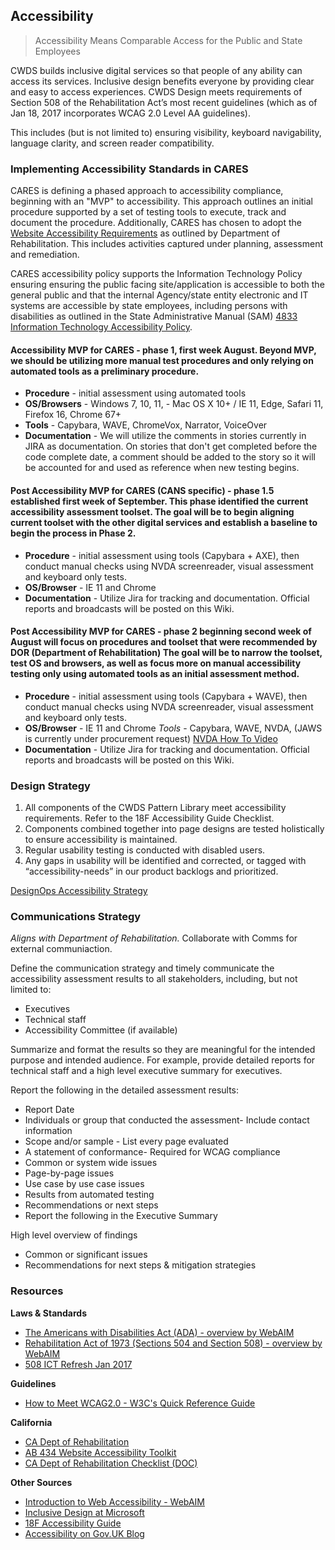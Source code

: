 ## Accessibility

> Accessibility Means Comparable Access for the Public and State Employees

CWDS builds inclusive digital services so that people of any ability can access its services. Inclusive design benefits everyone by providing clear and easy to access experiences. CWDS Design meets requirements of Section 508 of the Rehabilitation Act’s most recent guidelines (which as of Jan 18, 2017 incorporates WCAG 2.0 Level AA guidelines).

This includes (but is not limited to) ensuring visibility, keyboard navigability, language clarity, and screen reader compatibility.

### Implementing Accessibility Standards in CARES

CARES is defining a phased approach to accessibility compliance, beginning with an "MVP" to accessibility.  This approach outlines an initial procedure supported by a set of testing tools to execute, track and document the procedure. Additionally, CARES has chosen to adopt the [Website Accessibility Requirements](http://dor.ca.gov/State-AB434/Website-Accessibility-Requirements/index.html) as outlined by Department of Rehabilitation.  This includes activities captured under planning, assessment and remediation.

CARES accessibility policy supports the Information Technology Policy ensuring  ensuring the public facing site/application is accessible to both the general public and that the internal Agency/state entity electronic and IT systems are accessible by state employees, including persons with disabilities as outlined in the State Administrative Manual (SAM) [4833 Information Technology Accessibility Policy](https://www.documents.dgs.ca.gov/sam/SamPrint/new/sam_master/sam_master_File/chap4800/4833.pdf).

#### Accessibility MVP for CARES - phase 1, first week August. Beyond MVP, we should be utilizing more manual test procedures and only relying on automated tools as a preliminary procedure.

* **Procedure** - initial assessment using automated tools
* **OS/Browsers** - Windows 7, 10, 11,  - Mac OS X 10+ / IE 11, Edge, Safari 11, Firefox 16, Chrome 67+
* **Tools** - Capybara, WAVE, ChromeVox, Narrator, VoiceOver
* **Documentation** - We will utilize the comments in stories currently in JIRA as documentation. On stories that don't get completed before the code complete date, a comment should be added to the story so it will be accounted for and used as reference when new testing begins.

#### Post Accessibility MVP for CARES (CANS specific) - phase 1.5 established first week of September.  This phase identified the current accessibility assessment toolset. The goal will be to begin aligning current toolset with the other digital services and establish a baseline to begin the process in Phase 2.

* **Procedure** - initial assessment using tools (Capybara + AXE), then conduct manual checks using NVDA screenreader, visual assessment and keyboard only tests.
* **OS/Browser** - IE 11 and Chrome
* **Documentation** - Utilize Jira for tracking and documentation.  Official reports and broadcasts will be posted on this Wiki.

#### Post Accessibility MVP for CARES - phase 2 beginning second week of August will focus on procedures and toolset that were recommended by DOR (Department of Rehabilitation)  The goal will be to narrow the toolset, test OS and browsers, as well as focus more on manual accessibility testing only using automated tools as an initial assessment method.

* **Procedure** - initial assessment using tools (Capybara + WAVE), then conduct manual checks using NVDA screenreader, visual assessment and keyboard only tests.
* **OS/Browser** - IE 11 and Chrome
*Tools* - Capybara, WAVE, NVDA, (JAWS is currently under procurement request) [NVDA How To Video](https://www.deque.com/blog/accessibility-testing-nvda-screenreader/)
* **Documentation** - Utilize Jira for tracking and documentation.  Official reports and broadcasts will be posted on this Wiki.

### Design Strategy

1. All components of the CWDS Pattern Library meet accessibility requirements. Refer to the 18F Accessibility Guide Checklist.
2. Components combined together into page designs are tested holistically to ensure accessibility is maintained.
3. Regular usability testing is conducted with disabled users.
4. Any gaps in usability will be identified and corrected, or tagged with “accessibility-needs” in our product backlogs and prioritized.

[DesignOps Accessibility Strategy](https://drive.google.com/file/d/1iIbdk5Alc6LuxQRIEOJwc8Jv0CkyfPwJ/view?usp=sharing)

### Communications Strategy

_Aligns with Department of Rehabilitation._ Collaborate with Comms for external communiaction.

Define the communication strategy and timely communicate the accessibility assessment results to all stakeholders, including, but not limited to:

* Executives
* Technical staff
* Accessibility Committee (if available)

Summarize and format the results so they are meaningful for the intended purpose and intended audience. For example, provide detailed reports for technical staff and a high level executive summary for executives.

Report the following in the detailed assessment results:

* Report Date
* Individuals or group that conducted the assessment- Include contact information
* Scope and/or sample - List every page evaluated
* A statement of conformance- Required for WCAG compliance
* Common or system wide issues
* Page-by-page issues
* Use case by use case issues
* Results from automated testing
* Recommendations or next steps
* Report the following in the Executive Summary

High level overview of findings

* Common or significant issues
* Recommendations for next steps & mitigation strategies

### Resources

**Laws & Standards**

* [The Americans with Disabilities Act (ADA) - overview by WebAIM](https://webaim.org/articles/laws/usa/ada)
* [Rehabilitation Act of 1973 (Sections 504 and Section 508) - overview by WebAIM](https://webaim.org/articles/laws/usa/rehab)
* [508 ICT Refresh Jan 2017](https://www.access-board.gov/guidelines-and-standards/communications-and-it/about-the-ict-refresh)

**Guidelines**

* [How to Meet WCAG2.0 - W3C's Quick Reference Guide](https://www.w3.org/WAI/WCAG21/quickref/?versions=2.0)

**California**

* [CA Dept of Rehabilitation](http://dor.ca.gov/Access-IT/)
* [AB 434 Website Accessibility Toolkit](http://dor.ca.gov/State-AB434/index.html)
* [CA Dept of Rehabilitation Checklist (DOC)](http://dor.ca.gov/State-AB434/Documents/Web-Accessibility-Guidelines.docx)

**Other Sources**

* [Introduction to Web Accessibility - WebAIM](https://webaim.org/intro/)
* [Inclusive Design at Microsoft](https://www.microsoft.com/en-us/design/inclusive)
* [18F Accessibility Guide](https://accessibility.18f.gov/index.html)
* [Accessibility on Gov.UK Blog](https://accessibility.blog.gov.uk/)
